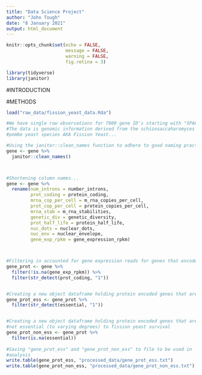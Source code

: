 ```yaml
---
title: "Data Science Project"
author: "John Tough"
date: "8 January 2021"
output: html_document
---
```


```r
knitr::opts_chunk$set(echo = FALSE,
                      message = FALSE,
                      warning = FALSE,
                      fig.retina = 3)
```




```r
library(tidyverse)
library(janitor)

```

#INTRODUCTION







#METHODS
```r
load("raw_data/fission_yeast_data.Rda")

#We have single row observations for 7009 gene ID's starting with "SPAC".
#The data is genomic information derived from the schizosaccaharomyces
#pombe yeast species AKA Fission Yeast...
```




<!-- Data needs some processing, some of the column headings are capitalized and an inconsistent use of column heading punctuation can be seen.Some column headings are quite lengthy too. some data missing too "NA" will remove where required.-->
```r

#Using the janitor::clean_names function to adhere to good naming practice
gene <- gene %>%
  janitor::clean_names() 



#Shortening column names...
gene <- gene %>%
  rename(num_introns = number_introns,
         prot_coding = protein_coding,
         mrna_cop_per_cell = m_rna_copies_per_cell,
         prot_cop_per_cell = protein_copies_per_cell,
         mrna_stab = m_rna_stabilities,
         genetic_div = genetic_diversity,
         prot_half_life = protein_half_life,
         nuc_dots = nuclear_dots,
         nuc_env = nuclear_envelope,
         gene_exp_rpkm = gene_expression_rpkm)



#Filtering in accounted for gene expression reads for genes that encode proteins
gene_prot <- gene %>%
  filter(!is.na(gene_exp_rpkm)) %>%
  filter(str_detect(prot_coding, "1"))


#Creating a new object dataframe holding protein encoded genes that are #essential to fission yeast survival
gene_prot_ess <- gene_prot %>%
  filter(str_detect(essential, "1"))


#Creating a new object dataframe holding protein encoded genes that are
#not essential (to varying degrees) to fission yeast survival
gene_prot_non_ess <- gene_prot %>%
  filter(is.na(essential))
           
#Saving "gene_prot_ess" and "gene_prot_non_ess" to file to be used in
#analysis
write.table(gene_prot_ess, "processed_data/gene_prot_ess.txt")
write.table(gene_prot_non_ess, "processed_data/gene_prot_non_ess.txt")      



````


